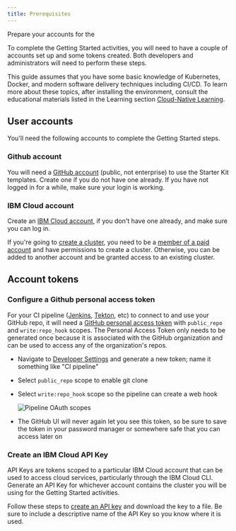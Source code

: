```yaml
---
title: Prerequisites
---
```



<PageDescription>

Prepare your accounts for the <Globals name="shortName" />

</PageDescription>

To complete the Getting Started activities, you will need to have a couple of accounts set up and some tokens created. 
Both developers and administrators will need to perform these steps.

This guide assumes that you have some basic knowledge of Kubernetes, Docker, and modern software delivery techniques 
including CI/CD. To learn more about these topics, after installing the environment, consult the educational materials 
listed in the Learning section [Cloud-Native Learning](/learning).

## User accounts

You'll need the following accounts to complete the <Globals name="shortName" /> Getting Started steps.

### Github account

You will need a [GitHub account](https://github.com) (public, not enterprise) to use the Starter Kit templates. Create 
one if you do not have one already. If you have not logged in for a while, make sure your login is working.

### IBM Cloud account

Create an [IBM Cloud account](https://cloud.ibm.com), if you don't have one already, and make sure you can log in. 
  
If you're going to [create a cluster](/admin/installation-ibm-cloud), you need to be 
a [member of a paid account](https://cloud.ibm.com/docs/iam?topic=iam-iamuserinv) and have permissions to create a cluster.
Otherwise, you can be added to another account and be granted access to an existing cluster.

## Account tokens

### Configure a Github personal access token

For your CI pipeline ([Jenkins](/tools/jenkins), [Tekton](/tools/tekton/), etc) to 
connect to and use your GitHub repo, it will need a [GitHub personal access token](https://help.github.com/en/github/authenticating-to-github/creating-a-personal-access-token-for-the-command-line) 
with `public_repo` and `write:repo_hook` scopes. The Personal Access Token only needs to be generated once because it is 
associated with the GitHub organization and can be used to access any of the organization's repos.

- Navigate to [Developer Settings](https://github.com/settings/tokens) and generate a new token; name it something like "CI pipeline"
- Select `public_repo` scope to enable git clone
- Select `write:repo_hook` scope so the pipeline can create a web hook
  
    ![Pipeline OAuth scopes](./pipeline-scopes.png)
  
- The GitHub UI will never again let you see this token, so be sure to save the token in your password manager or somewhere safe that you can access later on

### Create an IBM Cloud API Key

API Keys are tokens scoped to a particular IBM Cloud account that can be used to access cloud services, particularly through
the IBM Cloud CLI. Generate an API Key for whichever account contains the cluster you will be using for the Getting Started
activities.

Follow these steps to [create an API key](https://cloud.ibm.com/docs/account?topic=account-userapikey#create_user_key) and
download the key to a file. Be sure to include a descriptive name of the API Key so you know where it is used.
